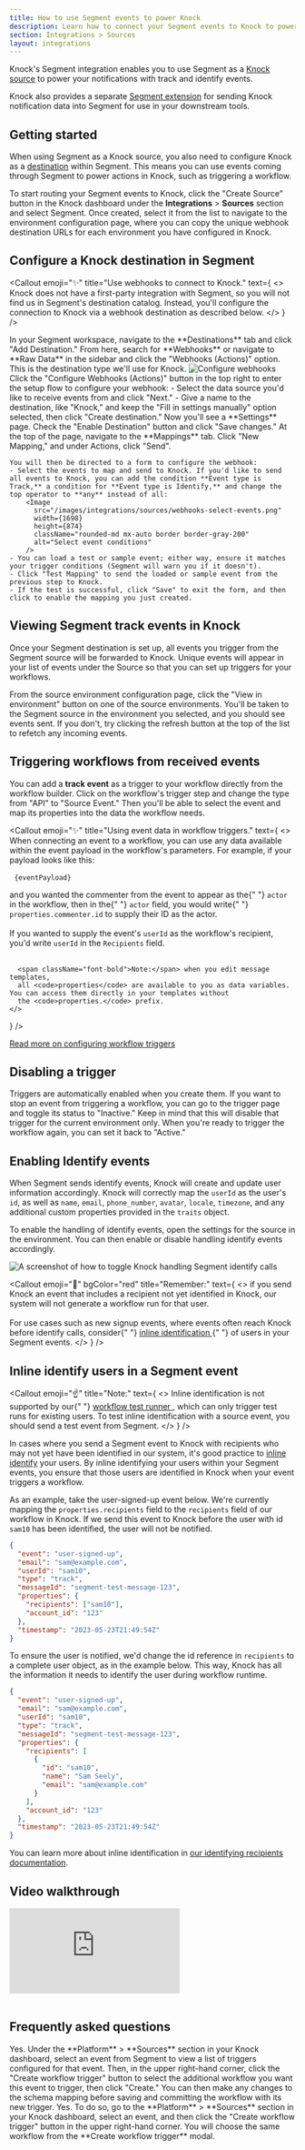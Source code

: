 ```yaml
---
title: How to use Segment events to power Knock
description: Learn how to connect your Segment events to Knock to power your product notifications.
section: Integrations > Sources
layout: integrations
---
```


Knock's Segment integration enables you to use Segment as a [Knock source](/integrations/sources/overview) to power your notifications with track and identify events.

Knock also provides a separate [Segment extension](/integrations/extensions/segment) for sending Knock notification data into Segment for use in your downstream tools.

## Getting started

When using Segment as a Knock source, you also need to configure Knock as a [destination](https://segment.com/docs/connections/destinations/) within Segment. This means you can use events coming through Segment to power actions in Knock, such as triggering a workflow.

To start routing your Segment events to Knock, click the "Create Source" button in the Knock dashboard under the **Integrations** > **Sources** section and select Segment. Once created, select it from the list to navigate to the environment configuration page, where you can copy the unique webhook destination URLs for each environment you have configured in Knock.

## Configure a Knock destination in Segment

<Callout
  emoji="✨"
  title="Use webhooks to connect to Knock."
  text={
    <>
      Knock does not have a first-party integration with Segment, so you will
      not find us in Segment's destination catalog. Instead, you'll configure
      the connection to Knock via a webhook destination as described below.
    </>
  }
/>

<Steps>
  <Step title="Add webhook destination in Segment">
    In your Segment workspace, navigate to the **Destinations** tab and click "Add Destination." From here, search for **Webhooks** or navigate to **Raw Data** in the sidebar and click the "Webhooks (Actions)" option. This is the destination type we'll use for Knock.
    <Image 
      src="/images/integrations/sources/configure-webhooks.png" 
      width={2188}
      height={1236}
      className="rounded-md mx-auto border border-gray-200"
      alt="Configure webhooks"
    />  
  </Step>
  <Step title="Configure webhook">
    Click the "Configure Webhooks (Actions)" button in the top right to enter the setup flow to configure your webhook:
    - Select the data source you'd like to receive events from and click "Next."
    - Give a name to the destination, like "Knock," and keep the "Fill in settings manually" option selected, then click "Create destination."
  </Step>
  <Step title="Save changes">
    Now you'll see a **Settings** page. Check the "Enable Destination" button and click "Save changes."
  </Step>
  <Step title="Add mapping">
    At the top of the page, navigate to the **Mappings** tab. Click "New Mapping," and under Actions, click "Send".

    You will then be directed to a form to configure the webhook:
    - Select the events to map and send to Knock. If you'd like to send all events to Knock, you can add the condition **Event type is Track,** a condition for **Event type is Identify,** and change the top operator to **any** instead of all:
        <Image
          src="/images/integrations/sources/webhooks-select-events.png"
          width={1698}
          height={874}
          className="rounded-md mx-auto border border-gray-200"
          alt="Select event conditions"
        />
    - You can load a test or sample event; either way, ensure it matches your trigger conditions (Segment will warn you if it doesn't).
    - Click "Test Mapping" to send the loaded or sample event from the previous step to Knock.
    - If the test is successful, click "Save" to exit the form, and then click to enable the mapping you just created.

  </Step>
</Steps>

## Viewing Segment track events in Knock

Once your Segment destination is set up, all events you trigger from the Segment source will be forwarded to Knock. Unique events will appear in your list of events under the Source so that you can set up triggers for your workflows.

From the source environment configuration page, click the "View in environment" button on one of the source environments. You'll be taken to the Segment source in the environment you selected, and you should see events sent. If you don't, try clicking the refresh button at the top of the list to refetch any incoming events.

## Triggering workflows from received events

You can add a **track event** as a trigger to your workflow directly from the workflow builder. Click on the workflow's trigger step and change the type from "API" to "Source Event." Then you'll be able to select the event and map its properties into the data the workflow needs.

<Callout
  emoji="✨"
  title="Using event data in workflow triggers."
  text={
    <>
      When connecting an event to a workflow, you can use any data available within the event payload in the workflow's parameters. For example, if your payload looks like this:
      <div className="mt-2 mb-2">
        <pre>
          <code>{eventPayload}</code>
        </pre>
      </div>
      and you wanted the commenter from the event to appear as the{" "}
      <code>actor</code> in the workflow, then in the{" "}
      <code>actor</code> field, you would write{" "}
      <code>properties.commenter.id</code> to supply their ID as the actor.
      <br/><br/>
      If you wanted to supply the event's <code>userId</code> as the workflow's recipient,
      you'd write <code>userId</code> in the <code>Recipients</code> field.
      <br/><br/>

      <span className="font-bold">Note:</span> when you edit message templates,
      all <code>properties</code> are available to you as data variables. You can access them directly in your templates without
      the <code>properties.</code> prefix.
    </>

}
/>

[Read more on configuring workflow triggers](/integrations/sources/overview#workflow-triggers)

## Disabling a trigger

Triggers are automatically enabled when you create them. If you want to stop an event from triggering a workflow, you can go to the trigger page and toggle its status to "Inactive." Keep in mind that this will disable that trigger for the current environment only. When you're ready to trigger the workflow again, you can set it back to "Active."

## Enabling Identify events

When Segment sends identify events, Knock will create and update user information accordingly. Knock will correctly map the `userId` as the user's `id`, as well as `name`, `email`, `phone_number`, `avatar`, `locale`, `timezone`, and any additional custom properties provided in the `traits` object.

To enable the handling of identify events, open the settings for the source in the environment. You can then enable or disable handling identify events accordingly.

<Image
  src="/images/integrations/sources/segment-identify.png"
  width={1954}
  height={442}
  className="rounded-md mx-auto border border-gray-200"
  alt="A screenshot of how to toggle Knock handling Segment identify calls"
/>

<Callout
  emoji="🚨"
  bgColor="red"
  title="Remember:"
  text={
    <>
      if you send Knock an event that includes a recipient not yet identified in
      Knock, our system will not generate a workflow run for that user. <br />
      <br />
      For use cases such as new signup events, where events often reach Knock
      before identify calls, consider{" "}
      <a href="#inline-identify-users-in-a-segment-event">
        inline identification
      </a>{" "}
      of users in your Segment events.
    </>
  }
/>

## Inline identify users in a Segment event

<Callout
  emoji="☝️"
  title="Note:"
  text={
    <>
      Inline identification is not supported by our{" "}
      <a href="/send-notifications/testing-workflows#the-workflow-test-runner">
        workflow test runner
      </a>
      , which can only trigger test runs for existing users. To test inline identification
      with a source event, you should send a test event from Segment.
    </>
  }
/>

In cases where you send a Segment event to Knock with recipients who may not yet have been identified in our system, it's good practice to [inline identify](/managing-recipients/identifying-recipients#inline-identification) your users. By inline identifying your users within your Segment events, you ensure that those users are identified in Knock when your event triggers a workflow.

As an example, take the user-signed-up event below. We're currently mapping the `properties.recipients` field to the `recipients` field of our workflow in Knock. If we send this event to Knock before the user with id `sam10` has been identified, the user will not be notified.

```json title="A Segment event without inline identify"
{
  "event": "user-signed-up",
  "email": "sam@example.com",
  "userId": "sam10",
  "type": "track",
  "messageId": "segment-test-message-123",
  "properties": {
    "recipients": ["sam10"],
    "account_id": "123"
  },
  "timestamp": "2023-05-23T21:49:54Z"
}
```

To ensure the user is notified, we'd change the id reference in `recipients` to a complete user object, as in the example below. This way, Knock has all the information it needs to identify the user during workflow runtime.

```json title="A Segment event with inline identify"
{
  "event": "user-signed-up",
  "email": "sam@example.com",
  "userId": "sam10",
  "type": "track",
  "messageId": "segment-test-message-123",
  "properties": {
    "recipients": [
      {
        "id": "sam10",
        "name": "Sam Seely",
        "email": "sam@example.com"
      }
    ],
    "account_id": "123"
  },
  "timestamp": "2023-05-23T21:49:54Z"
}
```

You can learn more about inline identification in [our identifying recipients documentation](/managing-recipients/identifying-recipients).

## Video walkthrough

<div style={{ position: "relative", paddingBottom: "56.25%", height: 0 }}>
  <iframe
    src="https://www.youtube.com/embed/Fj8wl6TNbrI?si=D5Wt6etwiahGvKs3"
    frameBorder="0"
    allowFullScreen
    style={{
      position: "absolute",
      top: 0,
      left: 0,
      width: "100%",
      height: "100%",
    }}
  ></iframe>
</div>

<br />

## Frequently asked questions

<AccordionGroup>
  <Accordion title="Can I use a single Segment event to trigger multiple workflows?">
    Yes. Under the **Platform** > **Sources** section in your Knock dashboard,
    select an event from Segment to view a list of triggers configured for that
    event. Then, in the upper right-hand corner, click the "Create workflow
    trigger" button to select the additional workflow you want this event to
    trigger, then click "Create." You can then make any changes to the schema
    mapping before saving and committing the workflow with its new trigger.
  </Accordion>
  <Accordion title="Can I use multiple different Segment events to trigger the same workflow?">
    Yes. To do so, go to the **Platform** > **Sources** section in your Knock
    dashboard, select an event, and then click the "Create workflow trigger"
    button in the upper right-hand corner. You will choose the same workflow
    from the **Create workflow trigger** modal.
  </Accordion>
</AccordionGroup>

